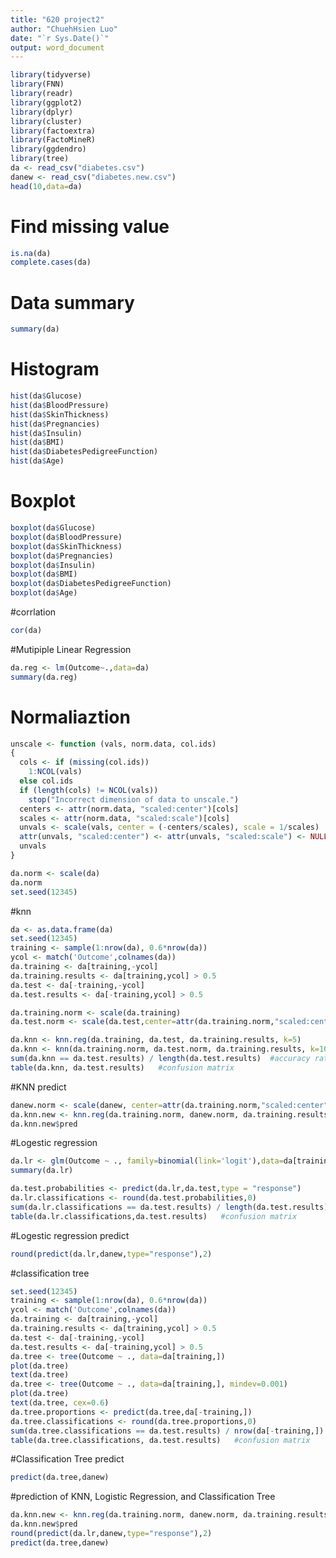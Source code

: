```yaml
---
title: "620 project2"
author: "ChuehHsien Luo"
date: "`r Sys.Date()`"
output: word_document
---
```


```r
library(tidyverse)
library(FNN)
library(readr)
library(ggplot2)
library(dplyr)
library(cluster)
library(factoextra)
library(FactoMineR)
library(ggdendro)
library(tree)
da <- read_csv("diabetes.csv")
danew <- read_csv("diabetes.new.csv")
head(10,data=da)
```

# Find missing value
```r
is.na(da)
complete.cases(da)
```

# Data summary
```r
summary(da)
```

# Histogram
```r
hist(da$Glucose)
hist(da$BloodPressure)
hist(da$SkinThickness)
hist(da$Pregnancies)
hist(da$Insulin)
hist(da$BMI)
hist(da$DiabetesPedigreeFunction)
hist(da$Age)
```

# Boxplot
```r
boxplot(da$Glucose)
boxplot(da$BloodPressure)
boxplot(da$SkinThickness)
boxplot(da$Pregnancies)
boxplot(da$Insulin)
boxplot(da$BMI)
boxplot(da$DiabetesPedigreeFunction)
boxplot(da$Age)
```

#corrlation
```r
cor(da)
```
#Mutipiple Linear Regression
```r
da.reg <- lm(Outcome~.,data=da)
summary(da.reg)
```

# Normaliaztion
```r
unscale <- function (vals, norm.data, col.ids)
{
  cols <- if (missing(col.ids))
    1:NCOL(vals)
  else col.ids
  if (length(cols) != NCOL(vals))
    stop("Incorrect dimension of data to unscale.")
  centers <- attr(norm.data, "scaled:center")[cols]
  scales <- attr(norm.data, "scaled:scale")[cols]
  unvals <- scale(vals, center = (-centers/scales), scale = 1/scales)
  attr(unvals, "scaled:center") <- attr(unvals, "scaled:scale") <- NULL
  unvals
}
```

```r
da.norm <- scale(da)
da.norm
set.seed(12345)
```




#knn
```r
da <- as.data.frame(da)
set.seed(12345)
training <- sample(1:nrow(da), 0.6*nrow(da))
ycol <- match('Outcome',colnames(da))
da.training <- da[training,-ycol]
da.training.results <- da[training,ycol] > 0.5
da.test <- da[-training,-ycol]
da.test.results <- da[-training,ycol] > 0.5

da.training.norm <- scale(da.training)
da.test.norm <- scale(da.test,center=attr(da.training.norm,"scaled:center")[1:ncol(da.test)],scale=attr(da.training.norm,"scaled:scale")[1:ncol(da.test)])

da.knn <- knn.reg(da.training, da.test, da.training.results, k=5)
da.knn <- knn(da.training.norm, da.test.norm, da.training.results, k=100) 
sum(da.knn == da.test.results) / length(da.test.results)  #accuracy rate
table(da.knn, da.test.results)   #confusion matrix
```

#KNN predict
```r
danew.norm <- scale(danew, center=attr(da.training.norm,"scaled:center")[1:ncol(danew)],scale=attr(da.training.norm,"scaled:scale")[1:ncol(danew)])
da.knn.new <- knn.reg(da.training.norm, danew.norm, da.training.results, k=100)
da.knn.new$pred
```


#Logestic regression
```r
da.lr <- glm(Outcome ~ ., family=binomial(link='logit'),data=da[training,])
summary(da.lr)
```

```r
da.test.probabilities <- predict(da.lr,da.test,type = "response")
da.lr.classifications <- round(da.test.probabilities,0)
sum(da.lr.classifications == da.test.results) / length(da.test.results) #accuracy rate
table(da.lr.classifications,da.test.results)   #confusion matrix
```

#Logestic regression predict
```r
round(predict(da.lr,danew,type="response"),2)
```


#classification tree
```r
set.seed(12345)
training <- sample(1:nrow(da), 0.6*nrow(da))
ycol <- match('Outcome',colnames(da))
da.training <- da[training,-ycol]
da.training.results <- da[training,ycol] > 0.5
da.test <- da[-training,-ycol]
da.test.results <- da[-training,ycol] > 0.5
da.tree <- tree(Outcome ~ ., data=da[training,])
plot(da.tree)
text(da.tree)
da.tree <- tree(Outcome ~ ., data=da[training,], mindev=0.001)
plot(da.tree)
text(da.tree, cex=0.6)
da.tree.proportions <- predict(da.tree,da[-training,])
da.tree.classifications <- round(da.tree.proportions,0)
sum(da.tree.classifications == da.test.results) / nrow(da[-training,]) #accuracy rate
table(da.tree.classifications, da.test.results)   #confusion matrix
```


#Classification Tree predict
```r
predict(da.tree,danew)
```

#prediction of KNN, Logistic Regression, and Classification Tree
```r
da.knn.new <- knn.reg(da.training.norm, danew.norm, da.training.results, k=100)
da.knn.new$pred
round(predict(da.lr,danew,type="response"),2)
predict(da.tree,danew)
```
